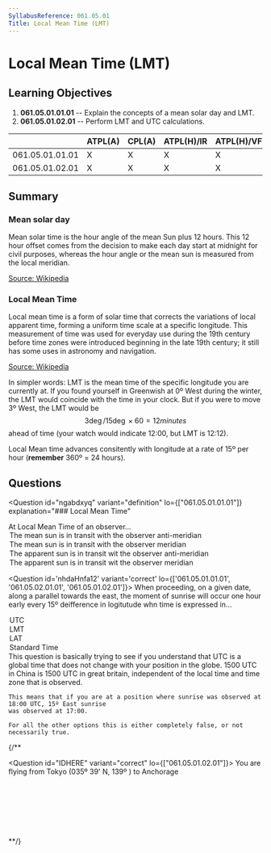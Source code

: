 ```yaml
---
SyllabusReference: 061.05.01
Title: Local Mean Time (LMT)
---
```


# Local Mean Time (LMT)

## Learning Objectives

1. **061.05.01.01.01** -- Explain the concepts of a mean solar day and LMT.
2. **061.05.01.02.01** -- Perform LMT and UTC calculations.

|                 | ATPL(A) | CPL(A) | ATPL(H)/IR | ATPL(H)/VFR | CPL(H) | IR  | CBIR(A) |
| --------------- | ------- | ------ | ---------- | ----------- | ------ | --- | ------- |
| 061.05.01.01.01 | X       | X      | X          | X           | X      |     |         |
| 061.05.01.02.01 | X       | X      | X          | X           | X      |     |         |

## Summary

### Mean solar day

Mean solar time is the hour angle of the mean Sun plus 12 hours. This 12 hour
offset comes from the decision to make each day start at midnight for civil
purposes, whereas the hour angle or the mean sun is measured from the local
meridian.

[Source: Wikipedia](https://en.wikipedia.org/wiki/Solar_time#Mean_solar_time)

### Local Mean Time

Local mean time is a form of solar time that corrects the variations of local
apparent time, forming a uniform time scale at a specific longitude. This
measurement of time was used for everyday use during the 19th century before
time zones were introduced beginning in the late 19th century; it still has some
uses in astronomy and navigation.

[Source: Wikipedia](https://en.wikipedia.org/wiki/Local_mean_time)

In simpler words: LMT is the mean time of the specific longitude you are
currently at. If you found yourself in Greenwish at 0º West during the winter,
the LMT would coincide with the time in your clock. But if you were to move 3º
West, the LMT would be $$3\deg / 15\deg \times 60 = 12 minutes$$ ahead of time
(your watch would indicate 12:00, but LMT is 12:12).

Local Mean time advances consitently with longitude at a rate of 15º per hour
(**remember** 360º = 24 hours).

## Questions

<Question
  id="ngabdxyq"
  variant="definition"
  lo={["061.05.01.01.01"]}
  explanation="### Local Mean Time"
>
  <Text variant="oneCorrect">
    At <Subject /> Local Mean Time of an observer...
  </Text>
  <Option
    id="ngabdxyq-1"
    subject={["0000"]}
    why="The local mean time counts time from the anti-meridian. That is, hour 00:00 corresponds to the anti-meridian"
  >
    The mean sun is in transit with the observer anti-meridian
  </Option>
  <Option
    id="ngabdxyq-2"
    subject={["1200"]}
    why="The local mean time counts time from the anti-meridian. As such, hour 12:00 corresponds to the meridian"
  >
    The mean sun is in transit with the observer meridian
  </Option>
  <Option
    id="ngabdxyq-3"
    why='Local mean time awlays refers to the "mean sun".'
  >
    The apparent sun is in transit wit the observer anti-meridian
  </Option>
  <Option
    id="ngabdxyq-4"
    why='Local mean time awlays refers to the "mean sun".'
  >
    The apparent sun is in transit wit the observer meridian
  </Option>
</Question>

<Question id='nhdaHnfa12' variant='correct' lo={['061.05.01.01.01', '061.05.02.01.01', '061.05.01.02.01']}>
  <Text variant='oneCorrect'>
    When proceeding, on a given date, along a parallel towards the east, the moment of sunrise will 
    occur one hour early every 15º deifference in logitutude whn time is expressed in...
  </Text>
  <Option id='nhdaHnfa12-1' correct why="UTC does not change with a change in langitude: it's always the same. So if a point experiences sunrise at 08:00 UTC, a point 15º to the east will have eperiencied sunrise at 07:00 UTC.">UTC</Option>
  <Option id='nhdaHnfa12-2' why='When dealing with Local Mean Time, at a given latitude for a given day, the sunset will alway be at the same time, regardless of where you are.'>LMT</Option>
  <Option id='nhdaHnfa12-3' why='When dealing with Local apparent time, at a given latitude, regardless of day, the sunset will always be at the same time, regardless of where you are.'>LAT</Option>
  <Option 
    id='nhdaHnfa12-4' 
    why="This answer is correct only withing some time zones. For example, if you are in Lisbon, and you move 15º towards the east, you will end up in Spain, where the sunrise will occour at the same time. This is true because portugal and Spain are in different time zones one hour appart. But if you are in the western part of china, and move the to the east, you will still be within the same time zone, and sunrise will occour one hour earlier. This is because china has a single time zone. As such this answer can't be considered correct.">
      Standard Time
    </Option>
  <Explanation>
    This question is basically trying to see if you understand that UTC is a global time
    that does not change with your position in the globe. 1500 UTC in China is 1500 UTC in great britain, 
    independent of the local time and time zone that is observed.

    This means that if you are at a position where sunrise was observed at 18:00 UTC, 15º East sunrise
    was observed at 17:00.

    For all the other options this is either completely false, or not necessarily true.

  </Explanation>
</Question>

{/\*\*

<Question id="IDHERE" variant="correct" lo={["061.05.01.02.01"]}>
  <Text variant="oneCorrect">
    You are flying from Tokyo (035º 39' N, 139º ) to Anchorage
  </Text>
  <Option id="IDHERE-1" correct why=""></Option>
  <Option id="IDHERE-2" correct why=""></Option>
  <Option id="IDHERE-3" why=""></Option>
  <Option id="IDHERE-4" why=""></Option>
  <Option id="IDHERE-5" why=""></Option>
  <Option id="IDHERE-6" why=""></Option>
</Question>
**/}
